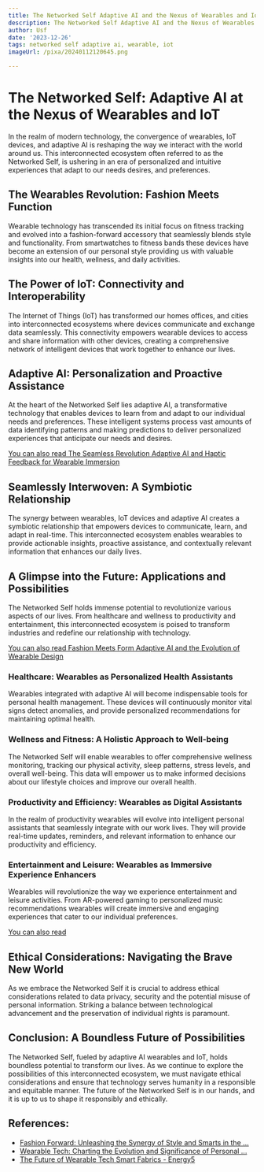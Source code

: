 ```yaml
---
title: The Networked Self Adaptive AI and the Nexus of Wearables and IoT
description: The Networked Self Adaptive AI and the Nexus of Wearables and IoT
author: Usf
date: '2023-12-26'
tags: networked self adaptive ai, wearable, iot
imageUrl: /pixa/20240112120645.png

---
```

# The Networked Self: Adaptive AI at the Nexus of Wearables and IoT

In the realm  of modern technology, the convergence of wearables, IoT devices, and adaptive AI is reshaping the way we interact with the world around us. This interconnected ecosystem often referred  to as  the Networked Self,  is ushering in an era  of personalized and intuitive experiences that adapt to our  needs desires, and preferences.

##  The Wearables Revolution:  Fashion Meets Function

Wearable technology has transcended its initial focus on fitness  tracking and evolved into a fashion-forward accessory that seamlessly blends style and functionality. From smartwatches to fitness bands these devices have become an extension of our personal  style  providing us with valuable insights into our health,  wellness, and daily activities.

## The Power of IoT: Connectivity and  Interoperability

The Internet of Things (IoT) has transformed our homes offices, and cities into interconnected ecosystems where  devices communicate and exchange data seamlessly. This connectivity empowers wearable  devices to access and share information with other  devices, creating a comprehensive  network of intelligent devices that work  together  to enhance our lives.

## Adaptive AI: Personalization and Proactive  Assistance

At the heart  of  the Networked Self lies adaptive AI,  a transformative technology that enables devices to learn from and  adapt to our individual needs and preferences. These intelligent systems process vast amounts of data identifying  patterns and making predictions to deliver personalized experiences that  anticipate our needs and desires.

[You can also read  The Seamless  Revolution  Adaptive AI and Haptic Feedback for Wearable Immersion](The%20Seamless%20Revolution%20Adaptive%20AI%20and%20Haptic%20Feedback%20for%20Wearable%20Immersion)


## Seamlessly Interwoven: A Symbiotic Relationship

The synergy  between wearables, IoT devices and adaptive AI creates a symbiotic relationship that empowers devices to  communicate, learn, and adapt in real-time. This interconnected ecosystem enables wearables to provide actionable insights,  proactive assistance, and contextually relevant information that enhances our daily lives.

## A Glimpse into  the Future: Applications and Possibilities

The Networked Self holds immense potential to revolutionize various aspects of our lives. From healthcare and wellness to productivity and entertainment, this interconnected ecosystem is  poised to transform industries and redefine our relationship with technology.

[You can also read Fashion Meets Form Adaptive  AI and the Evolution of Wearable Design](Fashion%20Meets%20Form%20Adaptive%20AI%20and%20the%20Evolution%20of%20Wearable%20Design)


### Healthcare:  Wearables as Personalized  Health Assistants

Wearables  integrated with adaptive AI will become indispensable tools for personal health management. These devices will continuously monitor vital signs detect anomalies, and provide personalized recommendations for maintaining optimal health.

### Wellness and Fitness: A Holistic Approach to Well-being

The Networked Self  will enable wearables  to offer comprehensive wellness monitoring, tracking our  physical activity, sleep  patterns, stress  levels, and overall well-being. This data will empower us to make informed decisions about our lifestyle choices and improve our overall health.

### Productivity and Efficiency: Wearables as Digital Assistants

In the realm of productivity wearables  will evolve into intelligent personal assistants that seamlessly integrate with our work lives.  They will provide real-time updates,  reminders, and relevant information to enhance our productivity and efficiency.

### Entertainment and Leisure: Wearables as Immersive Experience Enhancers

Wearables will revolutionize the way we experience entertainment and leisure activities. From AR-powered gaming  to  personalized music  recommendations wearables will create immersive and engaging experiences  that cater to  our individual preferences.

[You can also read ]()


## Ethical Considerations: Navigating the Brave  New World

As we embrace the Networked Self it is crucial to address ethical  considerations related to data privacy, security  and the potential misuse  of personal information. Striking a balance between technological advancement and the preservation of individual rights is paramount.

## Conclusion: A Boundless Future of Possibilities

The Networked Self, fueled by adaptive AI wearables and IoT, holds boundless potential to  transform our lives. As we continue to explore the possibilities of this interconnected ecosystem, we must navigate ethical considerations and ensure that technology  serves humanity  in  a responsible  and equitable manner.  The future of the Networked Self is in our  hands, and it is up to us to shape it responsibly and ethically.

## References:
- [Fashion Forward: Unleashing the Synergy of Style and Smarts in the ...](https://medium.com/@nikita.khowala5/fashion-forward-unleashing-the-synergy-of-style-and-smarts-in-the-evolution-of-wearable-tech-0f05e1c2b5b3)
- [Wearable Tech: Charting the Evolution and Significance of Personal ...](https://www.linkedin.com/pulse/wearable-tech-charting-evolution-significance-personal-david-cain)
- [The Future of Wearable Tech Smart Fabrics - Energy5](https://energy5.com/the-future-of-wearable-tech-smart-fabrics)
